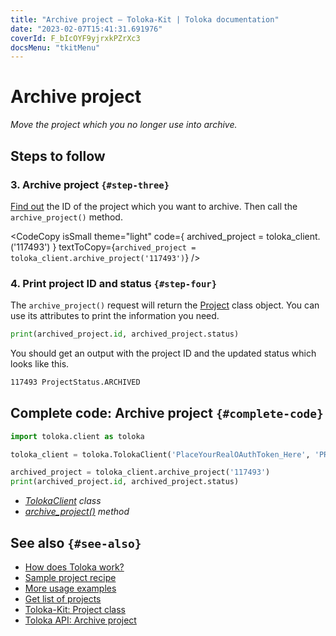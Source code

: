 ```yaml
---
title: "Archive project — Toloka-Kit | Toloka documentation"
date: "2023-02-07T15:41:31.691976"
coverId: F_bIcOYF9yjrxkPZrXc3
docsMenu: "tkitMenu"
---
```



# Archive project

_Move the project which you no longer use into archive._

## Steps to follow

<Import/>

<Instantiate/>

### 3. Archive project `{#step-three}`

[Find out](/docs/toloka-kit/recipes/get-projects) the ID of the project which you want to archive. Then call the `archive_project()` method.

<CodeCopy
  isSmall
  theme="light"
  code={
    <HighlightChildren language="python">
      archived_project = toloka_client.<Term term="archive_project"><ArchiveProject/></Term>('117493')
    </HighlightChildren>
  }
  textToCopy={`archived_project = toloka_client.archive_project('117493')`}
/>

### 4. Print project ID and status `{#step-four}`

The `archive_project()` request will return the [Project](/docs/toloka-kit/reference/toloka.client.project.Project) class object. You can use its attributes to print the information you need.

```python
print(archived_project.id, archived_project.status)
```

You should get an output with the project ID and the updated status which looks like this.

```bash
117493 ProjectStatus.ARCHIVED
```

## Complete code: Archive project `{#complete-code}`

```python
import toloka.client as toloka

toloka_client = toloka.TolokaClient('PlaceYourRealOAuthToken_Here', 'PRODUCTION')

archived_project = toloka_client.archive_project('117493')
print(archived_project.id, archived_project.status)
```

<Note mode="tip" title="List of classes and methods used in this recipe">

- _[TolokaClient](/docs/toloka-kit/reference/toloka.client.TolokaClient) class_
- _[archive_project()](/docs/toloka-kit/reference/toloka.client.TolokaClient.archive_project) method_

</Note>

## See also `{#see-also}`

- [How does Toloka work?](/docs/guide/overview)
- [Sample project recipe](/docs/toloka-kit/recipes/learn-basics)
- [More usage examples](/docs/toloka-kit/recipes/use-cases)
- [Get list of projects](/docs/toloka-kit/recipes/get-projects)
- [Toloka-Kit: Project class](/docs/toloka-kit/reference/toloka.client.project.Project)
- [Toloka API: Archive project](https://toloka.ai/docs/api/api-reference/#post-/projects/-id-/archive)
